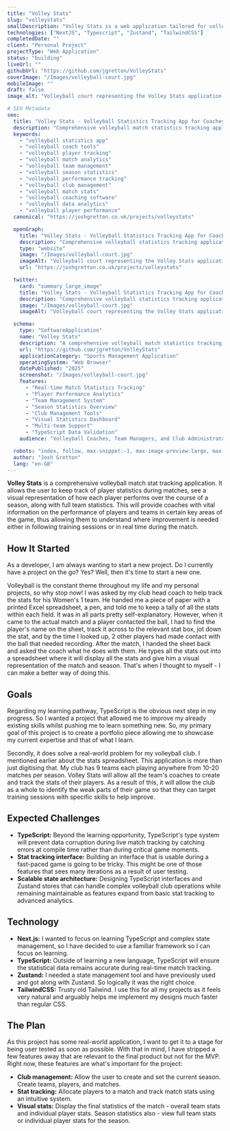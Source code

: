 ```yaml
---
title: "Volley Stats"
slug: "volleystats"
smallDescription: "Volley Stats is a web application tailored for volleyball coaches to manage and track match statistics"
technologies: ["NextJS", "Typescript", "Zustand", "TailwindCSS"]
completedDate: ""
client: "Personal Project"
projectType: "Web Application"
status: "building"
liveUrl: ""
githubUrl: "https://github.com/jgretton/VolleyStats"
coverImage: "/Images/volleyball-court.jpg"
mobileImage: ""
draft: false
image_alt: "Volleyball court representing the Volley Stats application for match statistics tracking"

# SEO Metadata
seo:
  title: "Volley Stats - Volleyball Statistics Tracking App for Coaches"
  description: "Comprehensive volleyball match statistics tracking application for coaches. Track player performance, team analytics, and season statistics with an intuitive real-time interface."
  keywords:
    - "volleyball statistics app"
    - "volleyball coach tools"
    - "volleyball player tracking"
    - "volleyball match analytics"
    - "volleyball team management"
    - "volleyball season statistics"
    - "volleyball performance tracking"
    - "volleyball club management"
    - "volleyball match stats"
    - "volleyball coaching software"
    - "volleyball data analytics"
    - "volleyball player performance"
  canonical: "https://joshgretton.co.uk/projects/volleystats"

  openGraph:
    title: "Volley Stats - Volleyball Statistics Tracking App for Coaches"
    description: "Comprehensive volleyball statistics tracking application with real-time match tracking, player analytics, and season management. Perfect for volleyball coaches and clubs."
    type: "website"
    image: "/Images/volleyball-court.jpg"
    imageAlt: "Volleyball court representing the Volley Stats application for match statistics tracking"
    url: "https://joshgretton.co.uk/projects/volleystats"

  twitter:
    card: "summary_large_image"
    title: "Volley Stats - Volleyball Statistics Tracking App for Coaches"
    description: "Comprehensive volleyball statistics tracking application with real-time match tracking, player analytics, and season management. Perfect for volleyball coaches and clubs."
    image: "/Images/volleyball-court.jpg"
    imageAlt: "Volleyball court representing the Volley Stats application for match statistics tracking"

  schema:
    type: "SoftwareApplication"
    name: "Volley Stats"
    description: "A comprehensive volleyball match statistics tracking application designed for coaches to manage player performance, team analytics, and season statistics with real-time tracking capabilities."
    url: "https://github.com/jgretton/VolleyStats"
    applicationCategory: "Sports Management Application"
    operatingSystem: "Web Browser"
    datePublished: "2025"
    screenshot: "/Images/volleyball-court.jpg"
    features:
      - "Real-time Match Statistics Tracking"
      - "Player Performance Analytics"
      - "Team Management System"
      - "Season Statistics Overview"
      - "Club Management Tools"
      - "Visual Statistics Dashboard"
      - "Multi-team Support"
      - "TypeScript Data Validation"
    audience: "Volleyball Coaches, Team Managers, and Club Administrators"

  robots: "index, follow, max-snippet:-1, max-image-preview:large, max-video-preview:-1"
  author: "Josh Gretton"
  lang: "en-GB"
---
```


**Volley Stats** is a comprehensive volleyball match stat tracking application. It allows the user to keep track of player statistics during matches, see a visual representation of how each player performs over the course of a season, along with full team statistics. This will provide coaches with vital information on the performance of players and teams in certain key areas of the game, thus allowing them to understand where improvement is needed either in following training sessions or in real time during the match.

## How It Started

As a developer, I am always wanting to start a new project. Do I currently have a project on the go? Yes? Well, then it's time to start a new one.

Volleyball is the constant theme throughout my life and my personal projects, so why stop now! I was asked by my club head coach to help track the stats for his Women's 1 team. He handed me a piece of paper with a printed Excel spreadsheet, a pen, and told me to keep a tally of all the stats within each field. It was in all parts pretty self-explanatory. However, when it came to the actual match and a player contacted the ball, I had to find the player's name on the sheet, track it across to the relevant stat box, jot down the stat, and by the time I looked up, 2 other players had made contact with the ball that needed recording. After the match, I handed the sheet back and asked the coach what he does with them. He types all the stats out into a spreadsheet where it will display all the stats and give him a visual representation of the match and season. That's when I thought to myself - I can make a better way of doing this.

## Goals

Regarding my learning pathway, TypeScript is the obvious next step in my progress. So I wanted a project that allowed me to improve my already existing skills whilst pushing me to learn something new. So, my primary goal of this project is to create a portfolio piece allowing me to showcase my current expertise and that of what I learn.

Secondly, it does solve a real-world problem for my volleyball club. I mentioned earlier about the stats spreadsheet. This application is more than just digitising that. My club has 9 teams each playing anywhere from 10-20 matches per season. Volley Stats will allow all the team's coaches to create and track the stats of their players. As a result of this, it will allow the club as a whole to identify the weak parts of their game so that they can target training sessions with specific skills to help improve.

## Expected Challenges

- **TypeScript:** Beyond the learning opportunity, TypeScript's type system will prevent data corruption during live match tracking by catching errors at compile time rather than during critical game moments.
- **Stat tracking interface:** Building an interface that is usable during a fast-paced game is going to be tricky. This might be one of those features that sees many iterations as a result of user testing.
- **Scalable state architecture:** Designing TypeScript interfaces and Zustand stores that can handle complex volleyball club operations while remaining maintainable as features expand from basic stat tracking to advanced analytics.

## Technology

- **Next.js:** I wanted to focus on learning TypeScript and complex state management, so I have decided to use a familiar framework so I can focus on learning.
- **TypeScript:** Outside of learning a new language, TypeScript will ensure the statistical data remains accurate during real-time match tracking.
- **Zustand:** I needed a state management tool and have previously used and got along with Zustand. So logically it was the right choice.
- **TailwindCSS:** Trusty old Tailwind. I use this for all my projects as it feels very natural and arguably helps me implement my designs much faster than regular CSS.

## The Plan

As this project has some real-world application, I want to get it to a stage for being user tested as soon as possible. With that in mind, I have stripped a few features away that are relevant to the final product but not for the MVP. Right now, these features are what's important for the project:

- **Club management:** Allow the user to create and set the current season. Create teams, players, and matches.
- **Stat tracking:** Allocate players to a match and track match stats using an intuitive system.
- **Visual stats:** Display the final statistics of the match - overall team stats and individual player stats. Season statistics also - view full team stats or individual player stats for the season.
